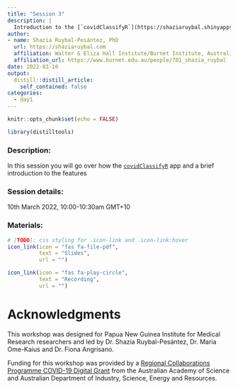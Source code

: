 ```yaml
---
title: "Session 3"
description: |
  Introduction to the [`covidClassifyR`](https://shaziaruybal.shinyapps.io/covidclassifyr) Shiny application
author: 
- name: Shazia Ruybal-Pesántez, PhD
  url: https://shaziaruybal.com
  affiliation: Walter & Eliza Hall Institute/Burnet Institute, Australia
  affiliation_url: https://www.burnet.edu.au/people/701_shazia_ruybal
date: 2022-03-10
output:
  distill::distill_article:
    self_contained: false
categories:
  - day1
---
```


```r
knitr::opts_chunk$set(echo = FALSE)
```

```r
library(distilltools)
```
### Description:
In this session you will go over how the [`covidClassifyR`](https://shaziaruybal.shinyapps.io/covidclassifyr) app and a brief introduction to the features


### <i class="fas fa-calendar-alt"></i> Session details:
10th March 2022, 10:00-10:30am GMT+10

### <i class="fas fa-book-open"></i> Materials:
```r
# [TODO]: css styling for .icon-link and .icon-link:hover
icon_link(icon = "fas fa-file-pdf",
          text = "Slides",
          url = "")

icon_link(icon = "fas fa-play-circle",
          text = "Recording",
          url = "")
```

# Acknowledgments {.appendix}

This workshop was designed for Papua New Guinea Institute for Medical Research researchers and led by Dr. Shazia Ruybal-Pesántez, Dr. Maria Ome-Kaius and Dr. Fiona Angrisano. 

Funding for this workshop was provided by a [Regional Collaborations Programme COVID-19 Digital Grant](https://www.science.org.au/news-and-events/news-and-media-releases/regional-research-set-get-digital-boost) from the Australian Academy of Science and Australian Department of Industry, Science, Energy and Resources. 